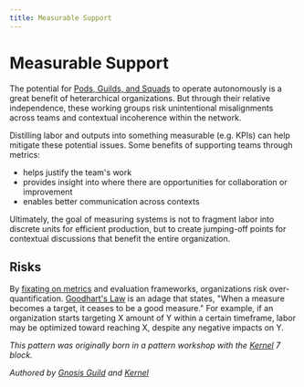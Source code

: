 ```yaml
---
title: Measurable Support
---
```


# Measurable Support

The potential for [Pods, Guilds, and Squads](pods-guilds-and-squads.mdx) to operate autonomously is a great benefit of heterarchical organizations. But through their relative independence, these working groups risk unintentional misalignments across teams and contextual incoherence within the network.

Distilling labor and outputs into something measurable (e.g. KPIs) can help mitigate these potential issues. Some benefits of supporting teams through metrics:

- helps justify the team's work
- provides insight into where there are opportunities for collaboration or improvement
- enables better communication across contexts

Ultimately, the goal of measuring systems is not to fragment labor into discrete units for efficient production, but to create jumping-off points for contextual discussions that benefit the entire organization.

## Risks

By [fixating on metrics](https://press.princeton.edu/books/hardcover/9780691174952/the-tyranny-of-metrics) and evaluation frameworks, organizations risk over-quantification. [Goodhart's Law](https://en.wikipedia.org/wiki/Goodhart%27s_law) is an adage that states, "When a measure becomes a target, it ceases to be a good measure." For example, if an organization starts targeting X amount of Y within a certain timeframe, labor may be optimized toward reaching X, despite any negative impacts on Y.

*This pattern was originally born in a pattern workshop with the [Kernel](https://gnosisguild.github.io/zodiac-wiki/index.php%3Ftitle=Kernel.html) 7 block.*

*Authored by [Gnosis Guild](https://gnosisguild.org) and [Kernel](https://www.kernel.community)*